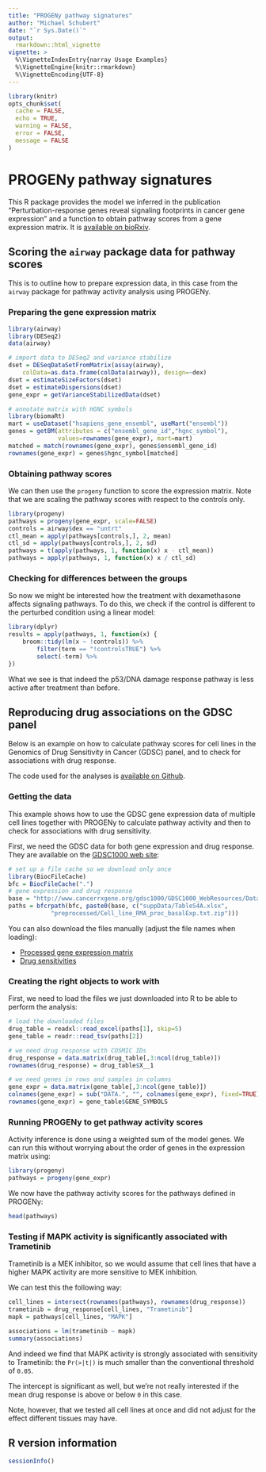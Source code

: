 ```yaml
---
title: "PROGENy pathway signatures"
author: "Michael Schubert"
date: "`r Sys.Date()`"
output:
  rmarkdown::html_vignette
vignette: >
  %\VignetteIndexEntry{narray Usage Examples}
  %\VignetteEngine{knitr::rmarkdown}
  %\VignetteEncoding{UTF-8}
---
```


```r
library(knitr)
opts_chunk$set(
  cache = FALSE,
  echo = TRUE,
  warning = FALSE,
  error = FALSE,
  message = FALSE
)
```

PROGENy pathway signatures
==========================

This R package provides the model we inferred in the publication
"Perturbation-response genes reveal signaling footprints in cancer gene
expression" and a function to obtain pathway scores from a gene expression
matrix. It is [available on
bioRxiv](http://www.biorxiv.org/content/early/2016/08/28/065672).

Scoring the `airway` package data for pathway scores
----------------------------------------------------

This is to outline how to prepare expression data, in this case from the
`airway` package for pathway activity analysis using PROGENy.

### Preparing the gene expression matrix

```r
library(airway)
library(DESeq2)
data(airway)

# import data to DESeq2 and variance stabilize
dset = DESeqDataSetFromMatrix(assay(airway),
    colData=as.data.frame(colData(airway)), design=~dex)
dset = estimateSizeFactors(dset)
dset = estimateDispersions(dset)
gene_expr = getVarianceStabilizedData(dset)

# annotate matrix with HGNC symbols
library(biomaRt)
mart = useDataset("hsapiens_gene_ensembl", useMart("ensembl"))
genes = getBM(attributes = c("ensembl_gene_id","hgnc_symbol"),
              values=rownames(gene_expr), mart=mart)
matched = match(rownames(gene_expr), genes$ensembl_gene_id)
rownames(gene_expr) = genes$hgnc_symbol[matched]
```

### Obtaining pathway scores

We can then use the `progeny` function to score the expression matrix. Note
that we are scaling the pathway scores with respect to the controls only.

```r
library(progeny)
pathways = progeny(gene_expr, scale=FALSE)
controls = airway$dex == "untrt"
ctl_mean = apply(pathways[controls,], 2, mean)
ctl_sd = apply(pathways[controls,], 2, sd)
pathways = t(apply(pathways, 1, function(x) x - ctl_mean))
pathways = apply(pathways, 1, function(x) x / ctl_sd)
```

### Checking for differences between the groups

So now we might be interested how the treatment with dexamethasone affects
signaling pathways. To do this, we check if the control is different to the
perturbed condition using a linear model:

```r
library(dplyr)
results = apply(pathways, 1, function(x) {
    broom::tidy(lm(x ~ !controls)) %>%
        filter(term == "!controlsTRUE") %>%
        select(-term) %>%
})
```

What we see is that indeed the p53/DNA damage response pathway is less active
after treatment than before.

Reproducing drug associations on the GDSC panel
-----------------------------------------------

Below is an example on how to calculate pathway scores for cell lines in the
Genomics of Drug Sensitivity in Cancer (GDSC) panel, and to check for
associations with drug response.

The code used for the analyses is [available on
Github](https://github.com/saezlab/footprints).

### Getting the data

This example shows how to use the GDSC gene expression data of multiple cell
lines together with PROGENy to calculate pathway activity and then to check for
associations with drug sensitivity.

First, we need the GDSC data for both gene expression and drug response. They
are available on the [GDSC1000 web
site](http://www.cancerrxgene.org/gdsc1000/GDSC1000_WebResources/Home.html):

```r
# set up a file cache so we download only once
library(BiocFileCache)
bfc = BiocFileCache(".")
# gene expression and drug response
base = "http://www.cancerrxgene.org/gdsc1000/GDSC1000_WebResources/Data/"
paths = bfcrpath(bfc, paste0(base, c("suppData/TableS4A.xlsx",
            "preprocessed/Cell_line_RMA_proc_basalExp.txt.zip")))
```

You can also download the files manually (adjust the file names when loading):

 * [Processed gene expression
   matrix](http://www.cancerrxgene.org/gdsc1000/GDSC1000_WebResources/Data/preprocessed/Cell_line_RMA_proc_basalExp.txt.zip)
 * [Drug
   sensitivities](http://www.cancerrxgene.org/gdsc1000/GDSC1000_WebResources/Data/suppData/TableS4A.xlsx)

### Creating the right objects to work with

First, we need to load the files we just downloaded into R to be able to
perform the analysis:

```r
# load the downloaded files
drug_table = readxl::read_excel(paths[1], skip=5)
gene_table = readr::read_tsv(paths[2])

# we need drug response with COSMIC IDs
drug_response = data.matrix(drug_table[,3:ncol(drug_table)])
rownames(drug_response) = drug_table$X__1

# we need genes in rows and samples in columns
gene_expr = data.matrix(gene_table[,3:ncol(gene_table)])
colnames(gene_expr) = sub("DATA.", "", colnames(gene_expr), fixed=TRUE)
rownames(gene_expr) = gene_table$GENE_SYMBOLS
```

### Running PROGENy to get pathway activity scores

Activity inference is done using a weighted sum of the model genes. We can run
this without worrying about the order of genes in the expression matrix using:

```r
library(progeny)
pathways = progeny(gene_expr)
```

We now have the pathway activity scores for the pathways defined in PROGENy:

```r
head(pathways)
```

### Testing if MAPK activity is significantly associated with Trametinib

Trametinib is a MEK inhibitor, so we would assume that cell lines that have a
higher MAPK activity are more sensitive to MEK inhibition.

We can test this the following way:

```r
cell_lines = intersect(rownames(pathways), rownames(drug_response))
trametinib = drug_response[cell_lines, "Trametinib"]
mapk = pathways[cell_lines, "MAPK"]

associations = lm(trametinib ~ mapk)
summary(associations)
```

And indeed we find that MAPK activity is strongly associated with sensitivity
to Trametinib: the `Pr(>|t|)` is much smaller than the conventional threshold
of `0.05`.

The intercept is significant as well, but we're not really interested if the
mean drug response is above or below `0` in this case.

Note, however, that we tested all cell lines at once and did not adjust for the
effect different tissues may have.

R version information
---------------------

```r
sessionInfo()
```
